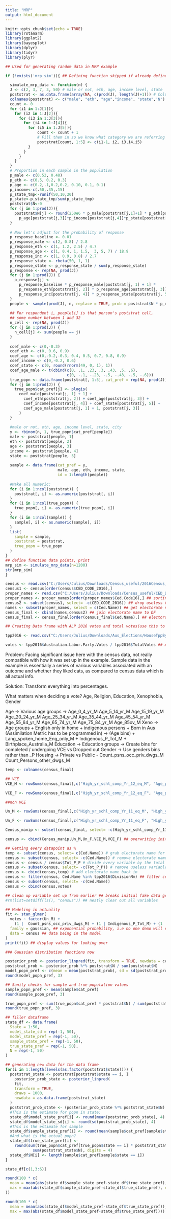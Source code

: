 ---
title: "MRP"
output: html_document
---

```{r setup, include=FALSE}
knitr::opts_chunk$set(echo = TRUE)
library(rstanarm)
library(ggplot2)
library(bayesplot)
library(dplyr)
library(tidyr)
library(plyr)
```

```{r example data gen}
## Used for generating random data in MRP example

if (!exists('mrp_sim')){ ## Defining function skipped if already defined

  simulate_mrp_data <- function(n) {
  J <- c(2, 3, 7, 3, 50) # male or not, eth, age, income level, state
  poststrat <- as.data.frame(array(NA, c(prod(J), length(J)+1))) # Columns of post-strat matrix, plus one for size
  colnames(poststrat) <- c("male", "eth", "age","income", "state",'N')
  count <- 0
  for (i1 in 1:J[1]){
    for (i2 in 1:J[2]){
      for (i3 in 1:J[3]){
        for (i4 in 1:J[4]){
          for (i5 in 1:J[5]){
              count <- count + 1
              # Fill them in so we know what category we are referring to
              poststrat[count, 1:5] <- c(i1-1, i2, i3,i4,i5) 
          }
        }
      }
    }
  }
  # Proportion in each sample in the population
  p_male <- c(0.52, 0.48)
  p_eth <- c(0.5, 0.2, 0.3)
  p_age <- c(0.2,.1,0.2,0.2, 0.10, 0.1, 0.1)
  p_income<-c(.50,.35,.15)
  p_state_tmp<-runif(50,10,20)
  p_state<-p_state_tmp/sum(p_state_tmp)
  poststrat$N<-0
  for (j in 1:prod(J)){
    poststrat$N[j] <- round(250e6 * p_male[poststrat[j,1]+1] * p_eth[poststrat[j,2]] *
      p_age[poststrat[j,3]]*p_income[poststrat[j,4]]*p_state[poststrat[j,5]]) #Adjust the N to be the number observed in each category in each group
  }
  
  # Now let's adjust for the probability of response
  p_response_baseline <- 0.01
  p_response_male <- c(2, 0.8) / 2.8
  p_response_eth <- c(1, 1.2, 2.5) / 4.7
  p_response_age <- c(1, 0.4, 1, 1.5,  3, 5, 7) / 18.9
  p_response_inc <- c(1, 0.9, 0.8) / 2.7
  p_response_state <- rbeta(50, 1, 1)
  p_response_state <- p_response_state / sum(p_response_state)
  p_response <- rep(NA, prod(J))
  for (j in 1:prod(J)) {
    p_response[j] <-
      p_response_baseline * p_response_male[poststrat[j, 1] + 1] *
      p_response_eth[poststrat[j, 2]] * p_response_age[poststrat[j, 3]] *
      p_response_inc[poststrat[j, 4]] * p_response_state[poststrat[j, 5]]
  }
  people <- sample(prod(J), n, replace = TRUE, prob = poststrat$N * p_response)
  
  ## For respondent i, people[i] is that person's poststrat cell,
  ## some number between 1 and 32
  n_cell <- rep(NA, prod(J))
  for (j in 1:prod(J)) {
    n_cell[j] <- sum(people == j)
  }
  
  coef_male <- c(0,-0.3)
  coef_eth <- c(0, 0.6, 0.9)
  coef_age <- c(0,-0.2,-0.3, 0.4, 0.5, 0.7, 0.8, 0.9)
  coef_income <- c(0,-0.2, 0.6)
  coef_state <- c(0, round(rnorm(49, 0, 1), 1))
  coef_age_male <- t(cbind(c(0, .1, .23, .3, .43, .5, .6),
                           c(0, -.1, -.23, -.5, -.43, -.5, -.6)))
  true_popn <- data.frame(poststrat[, 1:5], cat_pref = rep(NA, prod(J)))
  for (j in 1:prod(J)) {
    true_popn$cat_pref[j] <- plogis(
      coef_male[poststrat[j, 1] + 1] +
        coef_eth[poststrat[j, 2]] + coef_age[poststrat[j, 3]] +
        coef_income[poststrat[j, 4]] + coef_state[poststrat[j, 5]] +
        coef_age_male[poststrat[j, 1] + 1, poststrat[j, 3]]
      )
  }
  
  #male or not, eth, age, income level, state, city
  y <- rbinom(n, 1, true_popn$cat_pref[people])
  male <- poststrat[people, 1]
  eth <- poststrat[people, 2]
  age <- poststrat[people, 3]
  income <- poststrat[people, 4]
  state <- poststrat[people, 5]
  
  sample <- data.frame(cat_pref = y, 
                       male, age, eth, income, state, 
                       id = 1:length(people))
  
  #Make all numeric:
  for (i in 1:ncol(poststrat)) {
    poststrat[, i] <- as.numeric(poststrat[, i])
  }
  for (i in 1:ncol(true_popn)) {
    true_popn[, i] <- as.numeric(true_popn[, i])
  }
  for (i in 1:ncol(sample)) {
    sample[, i] <- as.numeric(sample[, i])
  }
  list(
    sample = sample,
    poststrat = poststrat,
    true_popn = true_popn
  )
}
## define function data points, print
mrp_sim <- simulate_mrp_data(n=1200)
str(mrp_sim)
}
```
```{R Census prep}
census <- read.csv("C:/Users/Julius/Downloads/Census_useful/2016Census_G01_AUS_CED.csv", header = TRUE)
census1 <- census[order(census$CED_CODE_2016),]
proper_names <- read.csv("C:/Users/Julius/Downloads/Census_useful/CED_DivisionNms.csv", header = TRUE)
proper_names <- proper_names[order(proper_names$Ced.Code16),] ## sorting variables
census2 <- subset(census1, select= -c(CED_CODE_2016)) ## drop useless CED code
names <- subset(proper_names, select = c(Ced.Name)) ## get electorate name
census_final <- cbind(names,census2) ## join electorate name to DF
census_final <- census_final[order(census_final$Ced.Name),] ## electorates in alphabetical order
```

```{R 2016 election prep}

## Creating Data frame with ALP 2016 votes and total votes(use this to decrease the total number of people in an electorate?)

tpp2016 <- read.csv("C:/Users/Julius/Downloads/Aus_Elections/HouseTppByDivisionDownload-20499.csv") ## Two Party pref, so even with Labor/Lib dead last should still give data for those two

votes <- tpp2016$Australian.Labor.Party.Votes / tpp2016$TotalVotes ## ALP TPP
```
Problem: Facing significant issue here with the census data, not really compatible with how it was set up in the example. 
Sample data in the example is essentially a series of various variables associated with an outcome and whether they liked cats, as compared to census data which is all actual info.

Solution: Transform everything into percentages.

What matters when deciding a vote? Age, Religion, Education, Xenophobia, Gender
 
Age -> Various age groups -> Age_0_4_yr_M Age_5_14_yr_M Age_15_19_yr_M Age_20_24_yr_M Age_25_34_yr_M Age_35_44_yr_M Age_45_54_yr_M Age_55_64_yr_M Age_65_74_yr_M Age_75_84_yr_M Age_85ov_M
Xeno -> Age groups + English only in home + indigenous persons + Born in Aus (Assimilation Metric has to be programmed in) -> (Age bins) + Lang_spoken_home_Eng_only_M + Indigenous_P_Tot_M + Birthplace_Australia_M
Education -> Education groups -> Create bins for completed / undergoing VCE vs Dropped out
Gender -> Use genders bins rather than _P
Housing -> Private vs Public - Count_psns_occ_priv_dwgs_M Count_Persons_other_dwgs_M 
```{r binning}

temp <- colnames(census_final)

## VCE 
VCE_M <- rowSums(census_final[,c("High_yr_schl_comp_Yr_12_eq_M", "Age_psns_att_edu_inst_25_ov_M", "Age_psns_att_edu_inst_20_24_M","Age_psns_att_edu_inst_15_19_M", "Age_psns_att_educ_inst_5_14_M", "Age_psns_att_educ_inst_0_4_M")])

VCE_F <- rowSums(census_final[,c("High_yr_schl_comp_Yr_12_eq_F", "Age_psns_att_edu_inst_25_ov_F", "Age_psns_att_edu_inst_20_24_F","Age_psns_att_edu_inst_15_19_F", "Age_psns_att_educ_inst_5_14_F", "Age_psns_att_educ_inst_0_4_F")])

##non VCE

Un_M <- rowSums(census_final[,c("High_yr_schl_comp_Yr_11_eq_M", "High_yr_schl_comp_Yr_10_eq_M", "High_yr_schl_comp_Yr_9_eq_M","High_yr_schl_comp_Yr_8_belw_M", "High_yr_schl_comp_D_n_g_sch_M")])

Un_F <- rowSums(census_final[,c("High_yr_schl_comp_Yr_11_eq_F", "High_yr_schl_comp_Yr_10_eq_F", "High_yr_schl_comp_Yr_9_eq_F","High_yr_schl_comp_Yr_8_belw_F", "High_yr_schl_comp_D_n_g_sch_F")])

Census_manip <- subset(census_final, select= -c(High_yr_schl_comp_Yr_11_eq_M,High_yr_schl_comp_Yr_10_eq_M,High_yr_schl_comp_Yr_9_eq_M,High_yr_schl_comp_Yr_8_belw_M,High_yr_schl_comp_D_n_g_sch_M,High_yr_schl_comp_Yr_11_eq_F,High_yr_schl_comp_Yr_10_eq_F,High_yr_schl_comp_Yr_9_eq_F,High_yr_schl_comp_Yr_8_belw_F,High_yr_schl_comp_D_n_g_sch_F,High_yr_schl_comp_Yr_12_eq_M, Age_psns_att_edu_inst_25_ov_M, Age_psns_att_edu_inst_20_24_M,Age_psns_att_edu_inst_15_19_M, Age_psns_att_educ_inst_5_14_M, Age_psns_att_educ_inst_0_4_M,High_yr_schl_comp_Yr_12_eq_F, Age_psns_att_edu_inst_25_ov_F, Age_psns_att_edu_inst_20_24_F,Age_psns_att_edu_inst_15_19_F, Age_psns_att_educ_inst_5_14_F, Age_psns_att_educ_inst_0_4_F))

census <- cbind(Census_manip,Un_M,Un_F,VCE_M,VCE_F) ## overwriting initial census variable

## Getting every datapoint as % 
temp <- subset(census, select= c(Ced.Name)) # grab electorate name for later due to be non numeric
census <- subset(census, select= -c(Ced.Name)) # remove electorate name
census <- census / census$Tot_P_P # divide every variable by the total population to get % for each category
census <- subset(census, select= -c(Tot_P_P)) # remove useless variable
census <- cbind(census,temp) # add electorate name back in
census <- filter(census, Ced.Name %in% tpp2016$DivisionNm) ## filter census data to only be from electorates
census <- subset(census, select= -c(Ced.Name))
census <- cbind(census,votes)
```
```{r manipulation}

## clean up variable set up from earlier ## breaks initial fake data generation step
#rm(list=setdiff(ls(), "census")) ## neatly clear out all variables

## Modeling in actuality
fit <- stan_glmer(
  votes ~ factor(Un_M) +  
    (1 |  Count_psns_occ_priv_dwgs_M) + (1 | Indigenous_P_Tot_M) + (1 | Birthplace_Australia_M), ## include intercepts in the cells based on data we have, but are not using 
  family = gaussian, ## exponential probability, i.e no one demo will ever vote 100% one way
  data = census ## data being in the model
)
print(fit) ## display values for looking over

### Gaussian distribution functions now

posterior_prob <- posterior_linpred(fit, transform = TRUE, newdata = census)
poststrat_prob <- posterior_prob %*% poststrat$N / sum(poststrat$N)
model_popn_pref <- c(mean = mean(poststrat_prob), sd = sd(poststrat_prob))
round(model_popn_pref, 3)

## Sanity checks for sample and true population values
sample_popn_pref <- mean(sample$cat_pref)
round(sample_popn_pref, 3)

true_popn_pref <- sum(true_popn$cat_pref * poststrat$N) / sum(poststrat$N)
round(true_popn_pref, 3)

## filler dataframe 
state_df <- data.frame(
  State = 1:50,
  model_state_sd = rep(-1, 50),
  model_state_pref = rep(-1, 50),
  sample_state_pref = rep(-1, 50),
  true_state_pref = rep(-1, 50),
  N = rep(-1, 50)
)

## generating new data for the data frame
for(i in 1:length(levels(as.factor(poststrat$state)))) {
  poststrat_state <- poststrat[poststrat$state == i, ]
    posterior_prob_state <- posterior_linpred(
    fit,
    transform = TRUE,
    draws = 1000,
    newdata = as.data.frame(poststrat_state)
  )
  poststrat_prob_state <- (posterior_prob_state %*% poststrat_state$N) / sum(poststrat_state$N)
  #This is the estimate for popn in state:
  state_df$model_state_pref[i] <- round(mean(poststrat_prob_state), 4)
  state_df$model_state_sd[i] <- round(sd(poststrat_prob_state), 4)
  #This is the estimate for sample
  state_df$sample_state_pref[i] <- round(mean(sample$cat_pref[sample$state == i]), 4)
  #And what is the actual popn?
  state_df$true_state_pref[i] <-
    round(sum(true_popn$cat_pref[true_popn$state == i] * poststrat_state$N) /
            sum(poststrat_state$N), digits = 4)
  state_df$N[i] <- length(sample$cat_pref[sample$state == i])
}

state_df[c(1,3:6)]

round(100 * c(
  mean = mean(abs(state_df$sample_state_pref-state_df$true_state_pref), na.rm = TRUE),
  max = max(abs(state_df$sample_state_pref-state_df$true_state_pref), na.rm = TRUE)
))

round(100 * c(
  mean = mean(abs(state_df$model_state_pref-state_df$true_state_pref)),
  max = max(abs(state_df$model_state_pref-state_df$true_state_pref))))

```